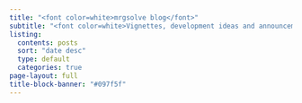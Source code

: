 ```yaml
---
title: "<font color=white>mrgsolve blog</font>"
subtitle: "<font color=white>Vignettes, development ideas and announcements about mrgsolve.</font>"
listing:
  contents: posts
  sort: "date desc"
  type: default
  categories: true
page-layout: full
title-block-banner: "#097f5f"
---
```



